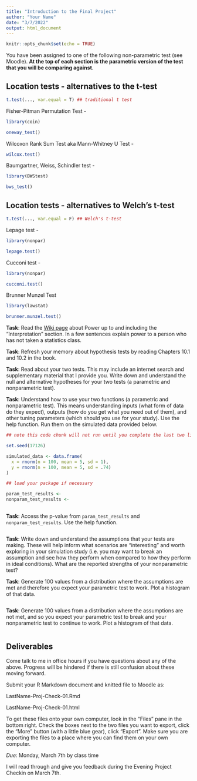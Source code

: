 ```yaml
---
title: "Introduction to the Final Project"
author: "Your Name"
date: "3/7/2022"
output: html_document
---
```


```r
knitr::opts_chunk$set(echo = TRUE)
```

You have been assigned to one of the following non-parametric test (see Moodle). **At the top of each section is the parametric version of the test that you will be comparing against.**

## Location tests - alternatives to the t-test

```r
t.test(..., var.equal = T) ## traditional t test
```

Fisher-Pitman Permutation Test - 

```r
library(coin)

oneway_test()
```

Wilcoxon Rank Sum Test aka Mann-Whitney U Test - 

```r
wilcox.test()
```

Baumgartner, Weiss, Schindler test - 

```r
library(BWStest)

bws_test()
```

## Location tests - alternatives to Welch's t-test

```r
t.test(..., var.equal = F) ## Welch's t-test
```

Lepage test - 

```r
library(nonpar)

lepage.test()
```

Cucconi test - 

```r
library(nonpar)

cucconi.test()
```

Brunner Munzel Test

```r
library(lawstat)

brunner.munzel.test()
```


**Task**: Read the [Wiki page](https://en.wikipedia.org/wiki/Power_of_a_test) about Power up to and including the "Interpretation" section. In a few sentences explain power to a person who has not taken a statistics class.

**Task**: Refresh your memory about hypothesis tests by reading Chapters 10.1 and 10.2 in the book. 


**Task**: Read about your two tests. This may include an internet search and supplementary material that I provide you. Write down and understand the null and alternative hypotheses for your two tests (a parametric and nonparametric test). 

**Task**: Understand how to use your two functions (a parametric and nonparametric test). This means understanding inputs (what form of data do they expect), outputs (how do you get what you need out of them), and other tuning parameters (which should you use for your study). Use the help function. Run them on the simulated data provided below.

```r
## note this code chunk will not run until you complete the last two lines

set.seed(17126)

simulated_data <- data.frame(
  x = rnorm(n = 100, mean = 5, sd = 1),
  y = rnorm(n = 100, mean = 5, sd = .74)
)

## load your package if necessary

param_test_results <- 
nonparam_test_results <- 
  

```

**Task**: Access the p-value from `param_test_results` and `nonparam_test_results`. Use the help function.

```r


```

**Task**: Write down and understand the assumptions that your tests are making. These will help inform what scenarios are "interesting" and worth exploring in your simulation study (i.e. you may want to break an assumption and see how they perform when compared to how they perform in ideal conditions). What are the reported strengths of your nonparametric test?

**Task**: Generate 100 values from a distribution where the assumptions are met and therefore you expect your parametric test to work. Plot a histogram of that data.

```r


```

**Task**: Generate 100 values from a distribution where the assumptions are not met, and so you expect your parametric test to break and your nonparametric test to continue to work. Plot a histogram of that data.

```r


```

## Deliverables

Come talk to me in office hours if you have questions about any of the above. Progress will be hindered if there is still confusion about these moving forward. 

Submit your R Markdown document and knitted file to Moodle as:

LastName-Proj-Check-01.Rmd 

LastName-Proj-Check-01.html

To get these files onto your own computer, look in the "Files" pane in the bottom right. Check the boxes next to the two files you want to export, click the "More" button (with a little blue gear), click "Export". Make sure you are exporting the files to a place where you can find them on your own computer. 

*Due*: Monday, March 7th by class time

I will read through and give you feedback during the Evening Project Checkin on March 7th. 